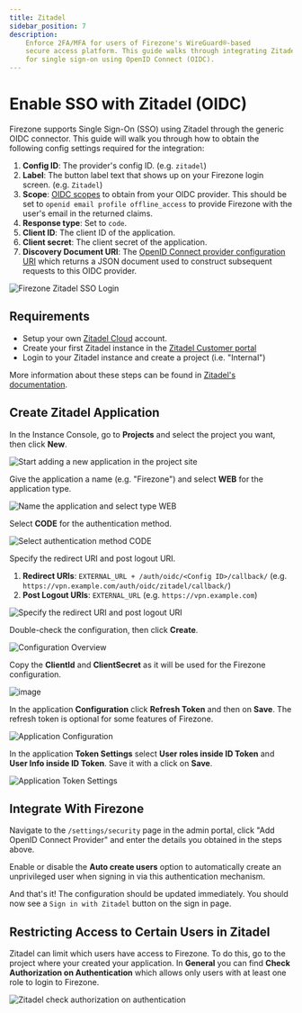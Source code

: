 ```yaml
---
title: Zitadel
sidebar_position: 7
description:
    Enforce 2FA/MFA for users of Firezone's WireGuard®-based
    secure access platform. This guide walks through integrating Zitadel
    for single sign-on using OpenID Connect (OIDC).
---
```


# Enable SSO with Zitadel (OIDC)

Firezone supports Single Sign-On (SSO) using Zitadel
through the generic OIDC connector. This guide will walk you through how to
obtain the following config settings required for the integration:

1. **Config ID**: The provider's config ID. (e.g. `zitadel`)
1. **Label**: The button label text that shows up on your Firezone login screen. (e.g. `Zitadel`)
1. **Scope**: [OIDC scopes](https://openid.net/specs/openid-connect-basic-1_0.html#Scopes)
to obtain from your OIDC provider. This should be set to `openid email profile offline_access`
to provide Firezone with the user's email in the returned claims.
1. **Response type**: Set to `code`.
1. **Client ID**: The client ID of the application.
1. **Client secret**: The client secret of the application.
1. **Discovery Document URI**: The
[OpenID Connect provider configuration URI](https://openid.net/specs/openid-connect-discovery-1_0.html#ProviderConfig)
which returns a JSON document used to construct subsequent requests to this
OIDC provider.

![Firezone Zitadel SSO Login](https://user-images.githubusercontent.com/42775578/190861910-2a16881d-1a04-4515-9ed4-d6768db9efc0.gif)

## Requirements

* Setup your own [Zitadel Cloud](https://zitadel.cloud/) account.
* Create your first Zitadel instance in the
  [Zitadel Customer portal](https://zitadel.cloud/admin/instances)
* Login to your Zitadel instance and create a project (i.e. "Internal")

More information about these steps can be found in
[Zitadel's documentation](https://docs.zitadel.com/docs/guides/start/quickstart#try-out-zitadel-cloud).

## Create Zitadel Application

In the Instance Console, go to **Projects** and select the project you want,
then click **New**.

![Start adding a new application in the project site](https://user-images.githubusercontent.com/42775578/190860229-66dc21e3-96f0-46d3-bcf1-3d6ea6b99db2.png)

Give the application a name (e.g. "Firezone") and select **WEB**
for the application type.

![Name the application and select type WEB](https://user-images.githubusercontent.com/42775578/190860326-cb6998a1-035a-4324-89f8-3c31fb2dfeea.png)

Select **CODE** for the authentication method.

![Select authentication method CODE](https://user-images.githubusercontent.com/42775578/190860399-28c134d6-bd45-4da3-a433-4ae0b1e4ffca.png)

Specify the redirect URI and post logout URI.

1. **Redirect URIs**: `EXTERNAL_URL + /auth/oidc/<Config ID>/callback/`
(e.g. `https://vpn.example.com/auth/oidc/zitadel/callback/`)
1. **Post Logout URIs**: `EXTERNAL_URL` (e.g. `https://vpn.example.com`)

![Specify the redirect URI and post logout URI](https://user-images.githubusercontent.com/42775578/190860569-6eec899e-5753-40a6-8535-2e32a6a882a9.png)

Double-check the configuration, then click **Create**.

![Configuration Overview](https://user-images.githubusercontent.com/42775578/190860669-f478d930-24a0-4854-8631-bc3b1025e3db.png)

Copy the **ClientId** and **ClientSecret** as it will be used for the Firezone
configuration.

![image](https://user-images.githubusercontent.com/42775578/190860714-c3f38cd9-1a25-4044-ae3b-dd172be3d878.png)

In the application **Configuration** click **Refresh Token** and then on
**Save**. The refresh token is optional for some features of Firezone.

![Application Configuration](https://user-images.githubusercontent.com/42775578/190860810-9eb2cf47-d7f9-4c70-b562-fcd04c08e9e8.png)

In the application **Token Settings** select **User roles inside ID Token** and
**User Info inside ID Token**. Save it with a click on **Save**.

![Application Token Settings](https://user-images.githubusercontent.com/42775578/190860899-caee8ed8-b43c-47fa-8519-868d37ce0eb5.png)

## Integrate With Firezone

Navigate to the `/settings/security` page in the admin portal, click
"Add OpenID Connect Provider" and enter the details you obtained in the steps
above.

Enable or disable the **Auto create users** option to automatically create
an unprivileged user when signing in via this authentication mechanism.

And that's it! The configuration should be updated immediately.
You should now see a `Sign in with Zitadel` button on the sign in page.

## Restricting Access to Certain Users in Zitadel

Zitadel can limit which users have access to Firezone. To do this,
go to the project where your created your application. In **General** you can
find **Check Authorization on Authentication** which allows only users with at
least one role to login to Firezone.

![Zitadel check authorization on authentication](https://user-images.githubusercontent.com/42775578/190861300-68dad91d-1859-4dc5-8beb-16858bda5880.png)
